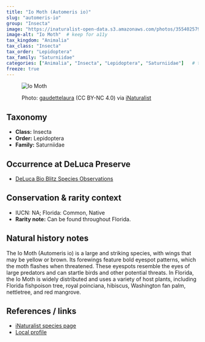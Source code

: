 ```yaml
---
title: "Io Moth (Automeris io)"
slug: "automeris-io"
group: "Insecta"
image: "https://inaturalist-open-data.s3.amazonaws.com/photos/355402579/large.jpeg"        # keep for thumbnails
image-alt: "Io Moth"  # keep for a11y
tax_kingdom: "Animalia"
tax_class: "Insecta"
tax_order: "Lepidoptera"
tax_family: "Saturniidae"
categories: ["Animalia", "Insecta", "Lepidoptera", "Saturniidae"]   # these drive the chips + filtering
freeze: true
---
```


<figure class="species-figure">

<img src="https://inaturalist-open-data.s3.amazonaws.com/photos/355402579/large.jpeg" alt="Io Moth" class="species-photo"/>

<figcaption class="photo-credit">

Photo: <a href="https://www.inaturalist.org/people/gaudettelaura">gaudettelaura</a> (CC BY-NC 4.0) via <a href="https://www.inaturalist.org/observations/201341051">iNaturalist</a>

</figcaption>

</figure>

## Taxonomy

-   **Class:** Insecta
-   **Order:** Lepidoptera
-   **Family:** Saturniidae

## Occurrence at DeLuca Preserve

-   [DeLuca Bio Blitz Species Observations](https://www.inaturalist.org/observations?project_id=annual-uf-ifas-deluca-bioblitz-data&taxon_id=82279&verifiable=any)

## Conservation & rarity context

-   IUCN: NA; Florida: Common, Native
-   **Rarity note:** Can be found throughout Florida.

## Natural history notes

The Io Moth (Automeris io) is a large and striking species, with wings that may be yellow or brown. Its forewings feature bold eyespot patterns, which the moth flashes when threatened. These eyespots resemble the eyes of large predators and can startle birds and other potential threats. In Florida, the Io Moth is widely distributed and uses a variety of host plants, including Florida fishpoison tree, royal poinciana, hibiscus, Washington fan palm, nettletree, and red mangrove.

## References / links

-   [iNaturalist species page](https://www.inaturalist.org/taxa/82279-Automeris-io#map-tab)
-   [Local profile](https://edis.ifas.ufl.edu/publication/IN1065)
